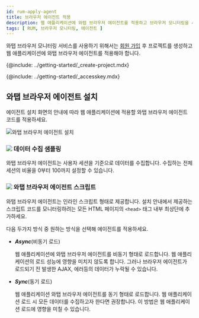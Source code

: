 ```yaml
---
id: rum-apply-agent
title: 브라우저 에이전트 적용
description: 웹 애플리케이션에 와탭 브라우저 에이전트를 적용하고 브라우저 모니터링을 시작하세요.
tags: [ RUM, 브라우저 모니터링, 에이전트 ]
---
```


와탭 브라우저 모니터링 서비스를 사용하기 위해서는 [회원 가입](https://www.whatap.io/ko/signup/) 후 프로젝트를 생성하고 웹 애플리케이션에 와탭 브라우저 에이전트를 적용해야 합니다.

{@include: ../getting-started/_create-project.mdx}

{@include: ../getting-started/_accesskey.mdx}

## 와탭 브라우저 에이전트 설치

에이전트 설치 화면의 안내에 따라 웹 애플리케이션에 적용할 와탭 브라우저 에이전트 코드를 적용하세요.

![와탭 브라우저 에이전트 설치](/img/rum-apply-agent.png)

### ![](/img/number-01.png) 데이터 수집 샘플링

와탭 브라우저 에이전트는 사용자 세션을 기준으로 데이터를 수집합니다. 수집하는 전체 세션의 비율을 0부터 100까지 설정할 수 있습니다.

### ![](/img/number-02.png) 와탭 브라우저 에이전트 스크립트

와탭 브라우저 에이전트는 인라인 스크립트 형태로 제공합니다. 설치 안내에서 제공하는 스크립트 코드를 모니터링하려는 모든 HTML 페이지의 `<head>` 태그 내부 최상단에 추가하세요.

다음 두가지 방식 중 원하는 방식을 선택해 에이전트를 적용하세요.

- ***Async***(비동기 로드)

  웹 애플리케이션에 와탭 브라우저 에이전트를 비동기 형태로 로드합니다. 웹 애플리케이션의 로드 성능에 영향을 미치지 않도록 합니다. 그러나 브라우저 에이전트가 로드되기 전 발생한 AJAX, 에러등의 데이터가 누락될 수 있습니다.
    
- ***Sync***(동기 로드)

  웹 애플리케이션 와탭 브라우저 에이전트를 동기 형태로 로드합니다. 웹 애플리케이션 로드 시 모든 데이터를 수집하고자 한다면 권장합니다. 이 방법은 웹 애플리케이션 로드에 영향을 미칠 수 있습니다.